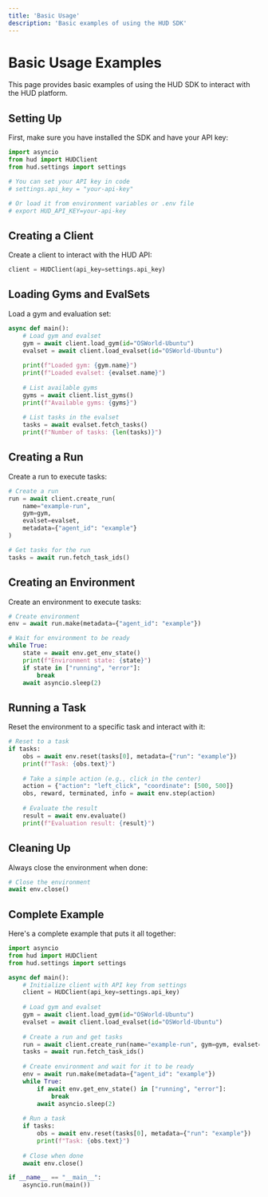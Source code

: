 ```yaml
---
title: 'Basic Usage'
description: 'Basic examples of using the HUD SDK'
---
```


# Basic Usage Examples

This page provides basic examples of using the HUD SDK to interact with the HUD platform.

## Setting Up

First, make sure you have installed the SDK and have your API key:

```python
import asyncio
from hud import HUDClient
from hud.settings import settings

# You can set your API key in code
# settings.api_key = "your-api-key"

# Or load it from environment variables or .env file
# export HUD_API_KEY=your-api-key
```

## Creating a Client

Create a client to interact with the HUD API:

```python
client = HUDClient(api_key=settings.api_key)
```

## Loading Gyms and EvalSets

Load a gym and evaluation set:

```python
async def main():
    # Load gym and evalset
    gym = await client.load_gym(id="OSWorld-Ubuntu")
    evalset = await client.load_evalset(id="OSWorld-Ubuntu")
    
    print(f"Loaded gym: {gym.name}")
    print(f"Loaded evalset: {evalset.name}")
    
    # List available gyms
    gyms = await client.list_gyms()
    print(f"Available gyms: {gyms}")
    
    # List tasks in the evalset
    tasks = await evalset.fetch_tasks()
    print(f"Number of tasks: {len(tasks)}")
```

## Creating a Run

Create a run to execute tasks:

```python
# Create a run
run = await client.create_run(
    name="example-run",
    gym=gym,
    evalset=evalset,
    metadata={"agent_id": "example"}
)

# Get tasks for the run
tasks = await run.fetch_task_ids()
```

## Creating an Environment

Create an environment to execute tasks:

```python
# Create environment
env = await run.make(metadata={"agent_id": "example"})

# Wait for environment to be ready
while True:
    state = await env.get_env_state()
    print(f"Environment state: {state}")
    if state in ["running", "error"]:
        break
    await asyncio.sleep(2)
```

## Running a Task

Reset the environment to a specific task and interact with it:

```python
# Reset to a task
if tasks:
    obs = await env.reset(tasks[0], metadata={"run": "example"})
    print(f"Task: {obs.text}")
    
    # Take a simple action (e.g., click in the center)
    action = {"action": "left_click", "coordinate": [500, 500]}
    obs, reward, terminated, info = await env.step(action)
    
    # Evaluate the result
    result = await env.evaluate()
    print(f"Evaluation result: {result}")
```

## Cleaning Up

Always close the environment when done:

```python
# Close the environment
await env.close()
```

## Complete Example

Here's a complete example that puts it all together:

```python
import asyncio
from hud import HUDClient
from hud.settings import settings

async def main():
    # Initialize client with API key from settings
    client = HUDClient(api_key=settings.api_key)
    
    # Load gym and evalset
    gym = await client.load_gym(id="OSWorld-Ubuntu")
    evalset = await client.load_evalset(id="OSWorld-Ubuntu")
    
    # Create a run and get tasks
    run = await client.create_run(name="example-run", gym=gym, evalset=evalset)
    tasks = await run.fetch_task_ids()
    
    # Create environment and wait for it to be ready
    env = await run.make(metadata={"agent_id": "example"})
    while True:
        if await env.get_env_state() in ["running", "error"]:
            break
        await asyncio.sleep(2)
    
    # Run a task
    if tasks:
        obs = await env.reset(tasks[0], metadata={"run": "example"})
        print(f"Task: {obs.text}")
    
    # Close when done
    await env.close()

if __name__ == "__main__":
    asyncio.run(main())
``` 